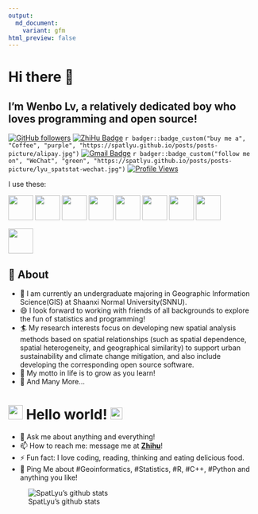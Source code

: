 ```yaml
---
output:
  md_document:
    variant: gfm
html_preview: false
---
```


# Hi there 👋

## I'm Wenbo Lv, a relatively dedicated boy who loves programming and open source!

[![GitHub followers](https://img.shields.io/github/followers/SpatLyu?label=Follow&style=social)](https://github.com/SpatLyu/?tab=follow)
[![ZhiHu Badge](https://img.shields.io/badge/1102-blue?logo=zhihu&logoColor=blue&label=Follower&labelColor=white&color=blue)](https://www.zhihu.com/people/lyu-geosocial)
`r badger::badge_custom("buy me a", "Coffee", "purple", "https://spatlyu.github.io/posts/posts-picture/alipay.jpg")`
[![Gmail Badge](https://img.shields.io/badge/-lyu.geosocial@gmail.com-c14438?style=flat-square&logo=Gmail&logoColor=white&link=mailto:lyu.geosocial@gmail.com)](mailto:lyu.geosocial@gmail.com)
`r badger::badge_custom("follow me on", "WeChat", "green", "https://spatlyu.github.io/posts/posts-picture/lyu_spatstat-wechat.jpg")`
[![Profile Views](https://komarev.com/ghpvc/?username=SpatLyu&label=Profile%20views&color=44be16&style=flat)](https://komarev.com/ghpvc/?username=SpatLyu&label=Profile%20views&color=44be16&style=flat)

I use these: 
<p align="left"> 
    <a href="https://github.com/RcppCore/Rcpp"     ><img 
src="./logos/Rcpp.png"                width="50px"/></a>
    <a href="https://github.com/r-spatial/sf"      ><img 
src="./logos/sf.png"                  width="50px"/></a>
    <a href="https://github.com/rspatial/terra"    ><img 
src="./logos/terra.jpg"               width="50px"/></a>
  <a href="https://github.com/tidyverse/dplyr"     ><img 
src="./logos/dplyr.png"               width="50px"/></a>
  <a href="https://github.com/tidyverse/tibble"    ><img 
src="./logos/tibble.png"              width="50px"/></a>
  <a href="https://github.com/tidyverse/ggplot2"   ><img 
src="./logos/ggplot2.png"             width="50px"/></a>
  <a href="https://github.com/tidyverse/purrr"     ><img 
src="./logos/purrr.png"               width="50px"/></a>
  <a href="https://github.com/r-tmap/tmap"         ><img 
src="./logos/tmap.png"                 width="50px"/></a>

  <a href="https://github.com/rstudio/rmarkdown"   ><img 
src="./logos/rmarkdown.png"           width="50px"/></a>
</p>
  
## 🧐 About

- 🔭 I am currently an undergraduate majoring in Geographic Information Science(GIS) at Shaanxi Normal University(SNNU).
- 😄 I look forward to working with friends of all backgrounds to explore the fun of statistics and programming!
- 🏄‍ My research interests focus on developing new spatial analysis methods based on spatial relationships (such as spatial dependence, spatial heterogeneity, and geographical similarity) to support urban sustainability and climate change mitigation, and 
also include developing the corresponding open source software.
- 🌱 My motto in life is to grow as you learn!
- 👯 And Many More...

# <img src="https://github.com/SpatLyu/SpatLyu/blob/main/Hi.gif" width="29px"> Hello world!&nbsp;<img src="https://github.com/SpatLyu/SpatLyu/blob/main/Earth.gif" width="24px">

- 💬 Ask me about anything and everything!
- 📫 How to reach me: message me at [**Zhihu**](https://www.zhihu.com/people/lyu-geosocial)!
- ⚡ Fun fact: I love coding, reading, thinking and eating delicious food.
- 💬 Ping Me about #Geoinformatics, #Statistics, #R, #C++, #Python and anything you like!


![SpatLyu's github stats](https://github-readme-stats.vercel.app/api?username=SpatLyu&show_icons=true)

